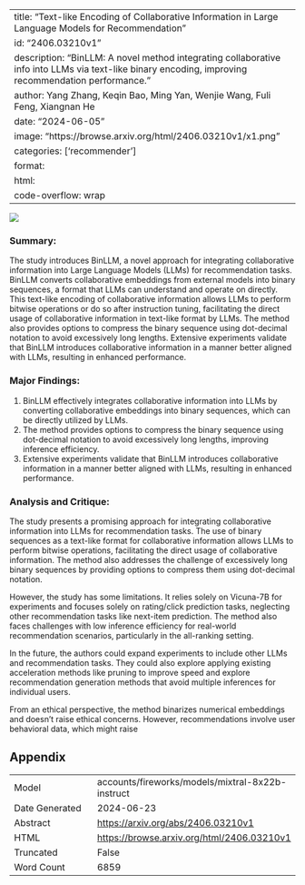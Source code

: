 
---
title: "Text-like Encoding of Collaborative Information in Large Language Models for Recommendation"
id: "2406.03210v1"
description: "BinLLM: A novel method integrating collaborative info into LLMs via text-like binary encoding, improving recommendation performance."
author: Yang Zhang, Keqin Bao, Ming Yan, Wenjie Wang, Fuli Feng, Xiangnan He
date: "2024-06-05"
image: "https://browse.arxiv.org/html/2406.03210v1/x1.png"
categories: ['recommender']
format:
  html:
    code-overflow: wrap
---

![](https://browse.arxiv.org/html/2406.03210v1/x1.png)

### Summary:

The study introduces BinLLM, a novel approach for integrating collaborative information into Large Language Models (LLMs) for recommendation tasks. BinLLM converts collaborative embeddings from external models into binary sequences, a format that LLMs can understand and operate on directly. This text-like encoding of collaborative information allows LLMs to perform bitwise operations or do so after instruction tuning, facilitating the direct usage of collaborative information in text-like format by LLMs. The method also provides options to compress the binary sequence using dot-decimal notation to avoid excessively long lengths. Extensive experiments validate that BinLLM introduces collaborative information in a manner better aligned with LLMs, resulting in enhanced performance.

### Major Findings:

1. BinLLM effectively integrates collaborative information into LLMs by converting collaborative embeddings into binary sequences, which can be directly utilized by LLMs.
2. The method provides options to compress the binary sequence using dot-decimal notation to avoid excessively long lengths, improving inference efficiency.
3. Extensive experiments validate that BinLLM introduces collaborative information in a manner better aligned with LLMs, resulting in enhanced performance.

### Analysis and Critique:

The study presents a promising approach for integrating collaborative information into LLMs for recommendation tasks. The use of binary sequences as a text-like format for collaborative information allows LLMs to perform bitwise operations, facilitating the direct usage of collaborative information. The method also addresses the challenge of excessively long binary sequences by providing options to compress them using dot-decimal notation.

However, the study has some limitations. It relies solely on Vicuna-7B for experiments and focuses solely on rating/click prediction tasks, neglecting other recommendation tasks like next-item prediction. The method also faces challenges with low inference efficiency for real-world recommendation scenarios, particularly in the all-ranking setting.

In the future, the authors could expand experiments to include other LLMs and recommendation tasks. They could also explore applying existing acceleration methods like pruning to improve speed and explore recommendation generation methods that avoid multiple inferences for individual users.

From an ethical perspective, the method binarizes numerical embeddings and doesn’t raise ethical concerns. However, recommendations involve user behavioral data, which might raise

## Appendix

|          |          |
|----------|----------|
| Model     | accounts/fireworks/models/mixtral-8x22b-instruct       |
| Date Generated     | 2024-06-23       |
| Abstract | [https://arxiv.org/abs/2406.03210v1](https://arxiv.org/abs/2406.03210v1)        |
| HTML     | [https://browse.arxiv.org/html/2406.03210v1](https://browse.arxiv.org/html/2406.03210v1)       |
| Truncated       | False       |
| Word Count       | 6859       |